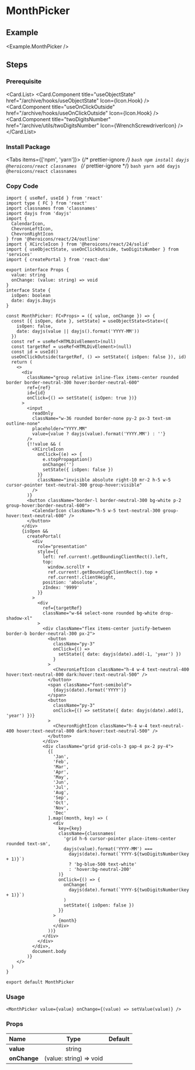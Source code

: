 
<BackTop />

# MonthPicker

## Example

<Example.MonthPicker />

## Steps

<div className='steps'>

### Prerequisite

<Card.List>
  <Card.Component
    title="useObjectState"
    href="/archive/hooks/useObjectState"
    Icon={Icon.Hook}
  />
  <Card.Component
    title="useOnClickOutside"
    href="/archive/hooks/useOnClickOutside"
    Icon={Icon.Hook}
  />
  <Card.Component
    title="twoDigitsNumber"
    href="/archive/utils/twoDigitsNumber"
    Icon={WrenchScrewdriverIcon}
  />
</Card.List>

### Install Package

<Tabs items={['npm', 'yarn']}>
  {/* prettier-ignore */}
  <Tab>
    ```bash
    npm install dayjs @heroicons/react classnames
    ```
    </Tab>
  {/* prettier-ignore */}
  <Tab>
    ```bash
    yarn add dayjs @heroicons/react classnames
    ```
</Tab>
</Tabs>

### Copy Code

```tsx filename="components/MonthPicker/index.tsx"
import { useRef, useId } from 'react'
import type { FC } from 'react'
import classnames from 'classnames'
import dayjs from 'dayjs'
import {
  CalendarIcon,
  ChevronLeftIcon,
  ChevronRightIcon
} from '@heroicons/react/24/outline'
import { XCircleIcon } from '@heroicons/react/24/solid'
import { useObjectState, useOnClickOutside, twoDigitsNumber } from 'services'
import { createPortal } from 'react-dom'

export interface Props {
  value: string
  onChange: (value: string) => void
}
interface State {
  isOpen: boolean
  date: dayjs.Dayjs
}

const MonthPicker: FC<Props> = ({ value, onChange }) => {
  const [{ isOpen, date }, setState] = useObjectState<State>({
    isOpen: false,
    date: dayjs(value || dayjs().format('YYYY-MM'))
  })
  const ref = useRef<HTMLDivElement>(null)
  const targetRef = useRef<HTMLDivElement>(null)
  const id = useId()
  useOnClickOutside(targetRef, () => setState({ isOpen: false }), id)
  return (
    <>
      <div
        className="group relative inline-flex items-center rounded border border-neutral-300 hover:border-neutral-600"
        ref={ref}
        id={id}
        onClick={() => setState({ isOpen: true })}
      >
        <input
          readOnly
          className="w-36 rounded border-none py-2 px-3 text-sm outline-none"
          placeholder="YYYY.MM"
          value={value ? dayjs(value).format('YYYY.MM') : ''}
        />
        {!!value && (
          <XCircleIcon
            onClick={(e) => {
              e.stopPropagation()
              onChange('')
              setState({ isOpen: false })
            }}
            className="invisible absolute right-10 mr-2 h-5 w-5 cursor-pointer text-neutral-300 group-hover:visible"
          />
        )}
        <button className="border-l border-neutral-300 bg-white p-2 group-hover:border-neutral-600">
          <CalendarIcon className="h-5 w-5 text-neutral-300 group-hover:text-neutral-600" />
        </button>
      </div>
      {isOpen &&
        createPortal(
          <div
            role="presentation"
            style={{
              left: ref.current!.getBoundingClientRect().left,
              top:
                window.scrollY +
                ref.current!.getBoundingClientRect().top +
                ref.current!.clientHeight,
              position: 'absolute',
              zIndex: '9999'
            }}
          >
            <div
              ref={targetRef}
              className="w-64 select-none rounded bg-white drop-shadow-xl"
            >
              <div className="flex items-center justify-between border-b border-neutral-300 px-2">
                <button
                  className="py-3"
                  onClick={() =>
                    setState({ date: dayjs(date).add(-1, 'year') })
                  }
                >
                  <ChevronLeftIcon className="h-4 w-4 text-neutral-400 hover:text-neutral-800 dark:hover:text-neutral-500" />
                </button>
                <span className="font-semibold">
                  {dayjs(date).format('YYYY')}
                </span>
                <button
                  className="py-3"
                  onClick={() => setState({ date: dayjs(date).add(1, 'year') })}
                >
                  <ChevronRightIcon className="h-4 w-4 text-neutral-400 hover:text-neutral-800 dark:hover:text-neutral-500" />
                </button>
              </div>
              <div className="grid grid-cols-3 gap-4 px-2 py-4">
                {[
                  'Jan',
                  'Feb',
                  'Mar',
                  'Apr',
                  'May',
                  'Jun',
                  'Jul',
                  'Aug',
                  'Sep',
                  'Oct',
                  'Nov',
                  'Dec'
                ].map((month, key) => (
                  <div
                    key={key}
                    className={classnames(
                      'grid h-6 cursor-pointer place-items-center rounded text-sm',
                      dayjs(value).format('YYYY-MM') ===
                        dayjs(date).format(`YYYY-${twoDigitsNumber(key + 1)}`)
                        ? 'bg-blue-500 text-white'
                        : 'hover:bg-neutral-200'
                    )}
                    onClick={() => {
                      onChange(
                        dayjs(date).format(`YYYY-${twoDigitsNumber(key + 1)}`)
                      )
                      setState({ isOpen: false })
                    }}
                  >
                    {month}
                  </div>
                ))}
              </div>
            </div>
          </div>,
          document.body
        )}
    </>
  )
}

export default MonthPicker
```

### Usage

```tsx
<MonthPicker value={value} onChange={(value) => setValue(value)} />
```

</div>

### Props

| Name                     |          Type           | Default |
| :----------------------- | :---------------------: | :-----: |
| **value**<Required />    |         string          |         |
| **onChange**<Required /> | (value: string) => void |         |

<Comment />
